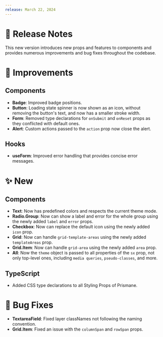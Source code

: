 ```yaml
---
release: March 22, 2024
---
```


# 🧾 Release Notes

This new version introduces new props and features to components and provides numerous improvements and bug fixes throughout the codebase.

# 💎 Improvements

## Components

- **Badge**: Improved badge positions.
- **Button**: Loading state spinner is now shown as an icon, without removing the button's text, and now has a smaller stroke width.
- **Form**: Removed type declarations for `onSubmit` and `onReset` props as they conflicted with default ones.
- **Alert**: Custom actions passed to the `action` prop now close the alert.

## Hooks

- **useForm**: Improved error handling that provides concise error messages.

# ✨ New

## Components

- **Text**: Now has predefined colors and respects the current theme mode.
- **Radio.Group**: Now can show a label and error for the whole group using the newly added `label` and `error` props.
- **Checkbox**: Now can replace the default icon using the newly added `icon` prop.
- **Grid**: Now can handle `grid-template-areas` using the newly added `templateAreas` prop.
- **Grid.Item**: Now can handle `grid-area` using the newly added `area` prop.
- **All**: Now the `theme` object is passed to all properties of the `sx` prop, not only top-level ones, including `media queries`, `pseudo-classes`, and more.

## TypeScript

- Added CSS type declarations to all Styling Props of Prismane.

# 🐛 Bug Fixes

- **TextareaField**: Fixed layer classNames not following the naming convention.
- **Grid.Item**: Fixed an issue with the `columnSpan` and `rowSpan` props.
